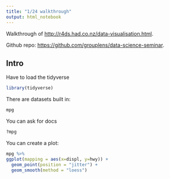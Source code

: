 ```yaml
---
title: "1/24 walkthrough"
output: html_notebook
---
```


Walkthrough of <http://r4ds.had.co.nz/data-visualisation.html>.

Github repo: <https://github.com/grouplens/data-science-seminar>.


## Intro

Have to load the tidyverse

```r
library(tidyverse)
```

There are datasets built in:

```r
mpg
```

You can ask for docs

```r
?mpg
```

You can create a plot:

```r
mpg %>%
ggplot(mapping = aes(x=displ, y=hwy)) + 
  geom_point(position = "jitter") +
  geom_smooth(method = "loess")
```



